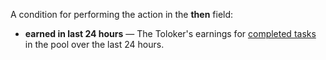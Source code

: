 A condition for performing the action in the **then** field:

- **earned in last 24 hours** — The Toloker's earnings for [completed tasks](/docs-new/glossary#completed-tasks) in the pool over the last 24 hours.